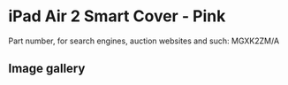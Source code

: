 
# iPad Air 2 Smart Cover - Pink

Part number, for search engines, auction websites and such: MGXK2ZM/A

## Image gallery

<div style={{ width: '100%', maxWidth: '768px' }}>
<GalleryComponent
    images={[
      {
        original: "/everysource/MGXK2.webp",
        thumbnail: "/everypreview/MGXK2.webp",
      },
      {
        original: "/everysource/MGXK2_AV1_GOLD.webp",
        thumbnail: "/everypreview/MGXK2_AV1_GOLD.webp",
      },
      {
        original: "/everysource/MGXK2_AV1_SILVER.webp",
        thumbnail: "/everypreview/MGXK2_AV1_SILVER.webp",
      },
      {
        original: "/everysource/MGXK2_AV1_SPACE_GRAY.webp",
        thumbnail: "/everypreview/MGXK2_AV1_SPACE_GRAY.webp",
      },
      {
        original: "/everysource/MGXK2_AV2.webp",
        thumbnail: "/everypreview/MGXK2_AV2.webp",
      },
      {
        original: "/everysource/MGXK2_AV3.webp",
        thumbnail: "/everypreview/MGXK2_AV3.webp",
      },
      {
        original: "/everysource/MGXK2_AV4.webp",
        thumbnail: "/everypreview/MGXK2_AV4.webp",
      },
      {
        original: "/everysource/MGXK2_AV5.webp",
        thumbnail: "/everypreview/MGXK2_AV5.webp",
      }
    ]}
  />
</div>